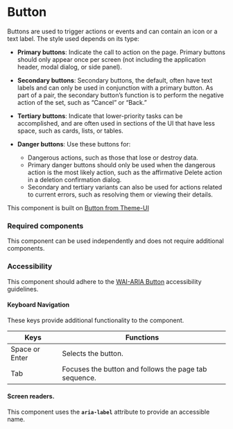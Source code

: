 
<Meta title="Components/Button/Button" />

# Button

Buttons are used to trigger actions or events and can contain an icon or a text label. The style used depends on its type:

-  **Primary buttons**: Indicate the call to action on the page. Primary buttons should only appear once per screen (not including the application header, modal dialog, or side panel).
-  **Secondary buttons**: Secondary buttons, the default, often have text labels and can only be used in conjunction with a primary button. As part of a pair, the secondary button’s function is to perform the negative action of the set, such as “Cancel” or “Back.”
-  **Tertiary buttons**: Indicate that lower-priority tasks can be accomplished, and are often used in sections of the UI that have less space, such as cards, lists, or tables.
-  **Danger buttons**: Use these buttons for:

   - Dangerous actions, such as those that lose or destroy data.
   - Primary danger buttons should only be used when the dangerous action is the most likely action, such as the affirmative Delete action in a deletion confirmation dialog.
   - Secondary and tertiary variants can also be used for actions related to current errors, such as resolving them or viewing their details.

This component is built on [Button from Theme-UI](https://theme-ui.com/components/button)

### Required components 

This component can be used independently and does not require additional components. 

### Accessibility

This component should adhere to the [WAI-ARIA Button](https://www.w3.org/TR/wai-aria-practices-1.1/examples/button/button.html) accessibility guidelines.

#### Keyboard Navigation

These keys provide additional functionality to the component. 

| Keys | Functions |
| ---- | --------- |
| Space or Enter | Selects the button. |
| Tab | Focuses the button and follows the page tab sequence. |

#### Screen readers.

This component uses the **`aria-label`** attribute to provide an accessible name.

